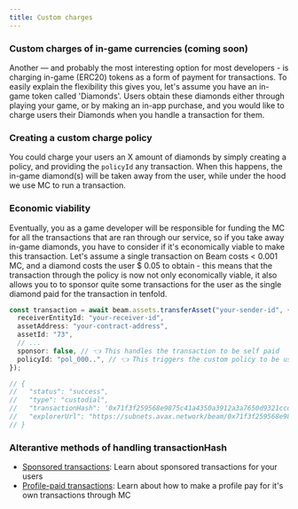```yaml
---
title: Custom charges
---
```


### Custom charges of in-game currencies (coming soon)

Another — and probably the most interesting option for most developers - is charging in-game (ERC20) tokens as a form of payment for transactions. To easily explain the flexibility this gives you, let's assume you have an in-game token called 'Diamonds'. Users obtain these diamonds either through playing your game, or by making an in-app purchase, and you would like to charge users their Diamonds when you handle a transaction for them.

### Creating a custom charge policy

You could charge your users an X amount of diamonds by simply creating a policy, and providing the `policyId` any transaction. When this happens, the in-game diamond(s) will be taken away from the user, while under the hood we use MC to run a transaction.

### Economic viability

Eventually, you as a game developer will be responsible for funding the MC for all the transactions that are ran through our service, so if you take away in-game diamonds, you have to consider if it's economically viable to make this transaction. Let's assume a single transaction on Beam costs < 0.001 MC, and a diamond costs the user $ 0.05 to obtain - this means that the transaction through the policy is now not only economically viable, it also allows you to to sponsor quite some transactions for the user as the single diamond paid for the transaction in tenfold.

```typescript
const transaction = await beam.assets.transferAsset("your-sender-id", {
  receiverEntityId: "your-receiver-id",
  assetAddress: "your-contract-address",
  assetId: "73",
  // ...
  sponsor: false, // 👈 This handles the transaction to be self paid
  policyId: "pol_000..", // 👈 This triggers the custom policy to be used
});

// {
//   "status": "success",
//   "type": "custodial",
//   "transactionHash": '0x71f3f259568e9875c41a4350a3912a3a7650d9321ccd1d57641241128b4e504f',
//   "explorerUrl": "https://subnets.avax.network/beam/0x71f3f259568e9875c41a4350a3912a3a7650d9321ccd1d57641241128b4e504f"
// }
```

### Alterantive methods of handling transactionHash

- [Sponsored transactions](/service/transactions/sponsored-transactions): Learn about sponsored transactions for your users
- [Profile-paid transactions](/service/transactions/profile-paid-transactions): Learn about how to make a profile pay for it's own transactions through MC

